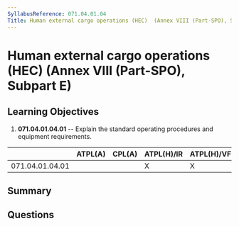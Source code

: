 ```yaml
---
SyllabusReference: 071.04.01.04
Title: Human external cargo operations (HEC)  (Annex VIII (Part-SPO), Subpart E)
---
```


# Human external cargo operations (HEC) (Annex VIII (Part-SPO), Subpart E)

## Learning Objectives

1. **071.04.01.04.01** -- Explain the standard operating procedures and
   equipment requirements.

|                 | ATPL(A) | CPL(A) | ATPL(H)/IR | ATPL(H)/VFR | CPL(H) | IR  | CBIR(A) |
| --------------- | ------- | ------ | ---------- | ----------- | ------ | --- | ------- |
| 071.04.01.04.01 |         |        | X          | X           | X      |     |         |

## Summary

## Questions
